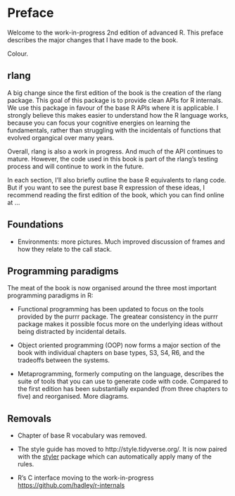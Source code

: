# Preface

Welcome to the work-in-progress 2nd edition of advanced R. This preface describes the major changes that I have made to the book.

Colour.

## rlang

A big change since the first edition of the book is the creation of the rlang package. This goal of this package is to provide clean APIs for R internals. We use this package in favour of the base R APIs where it is applicable. I strongly believe this makes easier to understand how the R language works, because you can focus your cognitive energies on learning the fundamentals, rather than struggling with the incidentals of functions that evolved organgical over many years.

Overall, rlang is also a work in progress. And much of the API continues to mature. However, the code used in this book is part of the rlang's testing process and will continue to work in the future.

In each section, I'll also briefly outline the base R equivalents to rlang code. But if you want to see the purest base R expression of these ideas, I recommend reading the first edition of the book, which you can find online at ...

## Foundations

*  Environments: more pictures. Much improved discussion of frames and how they
   relate to the call stack.

## Programming paradigms

The meat of the book is now organised around the three most important programming paradigms in R:

* Functional programming has been updated to focus on the tools provided by
  the purrr package. The greatear consistency in the purrr package makes 
  it possible focus more on the underlying ideas without being distracted by 
  incidental details.

* Object oriented programming (OOP) now forms a major section of the book with 
  individual chapters on base types, S3, S4, R6, and the tradeoffs between 
  the systems.
  
* Metaprogramming, formerly computing on the language, describes the suite
  of tools that you can use to generate code with code. Compared to the 
  first edition has been substantially expanded (from three chapters to five)
  and reorganised. More diagrams.

## Removals

* Chapter of base R vocabulary was removed.

* The style guide has moved to http://style.tidyverse.org/. It is now
  paired with the [styler](http://styler.r-lib.org/) package which can
  automatically apply many of the rules.

* R's C interface moving to the work-in-progress 
  <https://github.com/hadley/r-internals>

